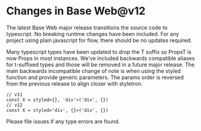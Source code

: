 

<Meta data={metadata} />

# Changes in Base Web@v12

The latest Base Web major release transitions the source code to typescript. No breaking runtime changes
have been included. For any project using plain javascript for flow, there should be no updates required.

Many typescript types have been updated to drop the T suffix so PropsT is now Props in most instances.
We've included backwards compatible aliases for t-suffixed types and those will be removed in a future
major release. The main backwards incompatible change of note is when using the styled function and
provide generic parameters. The params order is reversed from the previous release to align closer with
styletron.

```
// v11
const X = styled<{}, 'div'>('div', {})
// v12
const X = styled<'div', {}>('div', {})
```

Please file issues if any type errors are found.

